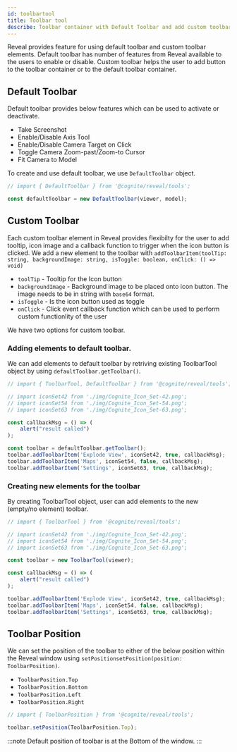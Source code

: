 ```yaml
---
id: toolbartool
title: Toolbar tool
describe: Toolbar container with Default Toolbar and add custom toolbar items to access features within Reveal. 
---
```



Reveal provides feature for using default toolbar and custom toolbar elements. Default toolbar has number of features from Reveal available to the users to enable or disable.
Custom toolbar helps the user to add button to the toolbar container or to the default toolbar container.

<DemoWrapper name="Cognite3DViewerDemo" />

## Default Toolbar
Default toolbar provides below features which can be used to activate or deactivate.
- Take Screenshot
- Enable/Disable Axis Tool
- Enable/Disable Camera Target on Click
- Toggle Camera Zoom-past/Zoom-to Cursor
- Fit Camera to Model

To create and use default toolbar, we use `DefaultToolbar` object.

```js runnable
// import { DefaultToolbar } from '@cognite/reveal/tools';

const defaultToolbar = new DefaultToolbar(viewer, model);
```

## Custom Toolbar
Each custom toolbar element in Reveal provides flexibilty for the user to add tooltip, icon image and a callback function to trigger when the icon button is clicked.
We add a new element to the toolbar with `addToolbarItem(toolTip: string, backgroundImage: string, isToggle: boolean, onClick: () => void)`
- `toolTip` - Tooltip for the Icon button
- `backgroundImage` - Background image to be placed onto icon button. The image needs to be in string with `base64` format.
- `isToggle` - Is the icon button used as toggle
- `onClick` - Click event callback function which can be used to perform custom functionlity of the user

We have two options for custom toolbar.
### Adding elements to default toolbar.
We can add elements to default toolbar by retriving existing ToolbarTool object by using `defaultToolbar.getToolbar()`.

```jsx
// import { ToolbarTool, DefaultToolbar } from '@cognite/reveal/tools';

// import iconSet42 from './img/Cognite_Icon_Set-42.png';
// import iconSet54 from './img/Cognite_Icon_Set-54.png';
// import iconSet63 from './img/Cognite_Icon_Set-63.png';

const callbackMsg = () => (
    alert("result called")
);

const toolbar = defaultToolbar.getToolbar();
toolbar.addToolbarItem('Explode View', iconSet42, true, callbackMsg);
toolbar.addToolbarItem('Maps', iconSet54, false, callbackMsg);
toolbar.addToolbarItem('Settings', iconSet63, true, callbackMsg);
```

### Creating new elements for the toolbar
By creating ToolbarTool object, user can add elements to the new (empty/no element) toolbar.

```jsx
// import { ToolbarTool } from '@cognite/reveal/tools';

// import iconSet42 from './img/Cognite_Icon_Set-42.png';
// import iconSet54 from './img/Cognite_Icon_Set-54.png';
// import iconSet63 from './img/Cognite_Icon_Set-63.png';

const toolbar = new ToolbarTool(viewer);

const callbackMsg = () => (
    alert("result called")
);

toolbar.addToolbarItem('Explode View', iconSet42, true, callbackMsg);
toolbar.addToolbarItem('Maps', iconSet54, false, callbackMsg);
toolbar.addToolbarItem('Settings', iconSet63, true, callbackMsg);
```

## Toolbar Position
We can set the position of the toolbar to either of the below position within the Reveal window using `setPositionsetPosition(position: ToolbarPosition)`.
- `ToolbarPosition.Top`
- `ToolbarPosition.Bottom`
- `ToolbarPosition.Left`
- `ToolbarPosition.Right`

```jsx
// import { ToolbarPosition } from '@cognite/reveal/tools';

toolbar.setPosition(ToolbarPosition.Top);
```
:::note
Default position of toolbar is at the Bottom of the window.
:::